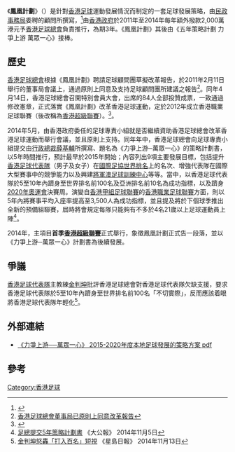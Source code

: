 {{expand|time=2014-06-06T02:46:40+00:00}}

《'''鳳凰計劃'''》（{{lang-en|'''Project Phoenix'''}}）是針對[[香港|香港]][[足球|足球]]運動發展情況而制定的一套足球發展策略，由[[民政事務局|民政事務局]]委聘的顧問所撰寫，<ref>{{cite web|url=http://www.info.gov.hk/gia/general/201402/12/P201402120243.htm|title=立法會十三題：鳳凰計劃|date=2014年2月12日|accessdate=2014年6月5日}}</ref>由[[香港政府|香港政府]]於2011年至2014年每年額外撥款2,000萬港元予[[香港足球總會|香港足球總會]]負責推行，為期3年。《鳳凰計劃》其後由《五年策略計劃 力爭上游 萬眾一心》接棒。

== 歷史 ==
[[香港足球總會|香港足球總會]]根據《鳳凰計劃》聘請足球顧問團草擬改革報告，於2011年2月11日舉行的董事局會議上，通過原則上同意及支持足球顧問團所建議之報告<ref>[http://www.hkfa.com/includes_files/board_details.php?news_id=8367 香港足球總會董事局已原則上同意改革報告]</ref>。同年4月14日，香港足球總會召開特別會員大會，出席的84人全部投贊成票，一致通過修改憲章，正式落實《鳳凰計劃》改革香港足球運動，定於2012年成立香港職業足球聯賽（後改稱為[[香港超級聯賽|香港超級聯賽]]）。<ref>{{Cite web|title=「鳳凰計劃」拍板改革展步 - 東方日報|url=http://orientaldaily.on.cc/cnt/sport/20110415/00286_010.html|access-date=2021-11-09|work=orientaldaily.on.cc}}</ref>。

2014年5月，由香港政府委任的足球專責小組就是否繼續資助香港足球總會改革香港足球運動而舉行會議，並且原則上支持。同年年中，香港足球總會向足球專責小組提交由[[行政總裁|行政總裁]][[薛基輔|薛基輔]]所撰寫、題名為《力爭上游─萬眾一心》的策略計劃書，以5年時間推行，預計最早於2015年開始；內容列出9項主要發展目標，包括提升[[香港足球代表隊|香港足球代表隊]]（男子及女子）在[[國際足協世界排名|國際足協世界排名]]上的名次、增強代表隊在國際大型賽事中的競爭能力以及興建[[將軍澳足球訓練中心|將軍澳足球訓練中心]]等等。當中，以香港足球代表隊於5至10年內躋身至世界排名前100名及亞洲排名前10名為成功指標，以及躋身[[2020年奧運會|2020年奧運會]]決賽周。演變自[[香港甲組足球聯賽|香港甲組足球聯賽]]的[[香港超級聯賽|香港職業足球聯賽]]方面，則以5年內將賽事平均入座率提高至3,500人為成功指標，並且提及將於下個球季推出全新的預備組聯賽，屆時將會規定每隊只能夠有不多於4名21歲以上足球運動員上陣<ref>[http://news.takungpao.com.hk/paper/q/2014/1105/2812892.html 足總提交5年策略計劃書] 《大公報》 2014年11月5日</ref>。

2014年，主項目'''首季[[香港超級聯賽|香港超級聯賽]]'''正式舉行，象徵鳳凰計劃正式告一段落，並以《力爭上游─萬眾一心》計劃書為後續發展。

== 爭議 ==
[[香港足球代表隊|香港足球代表隊]]主教練[[金判坤|金判坤]]批評香港足球總會對香港足球代表隊欠缺支援，要求香港足球代表隊於5至10年內躋身至世界排名前100名「不切實際」，反而應該着眼將香港足球代表隊年輕化<ref>[http://std.stheadline.com/yesterday/spo/1113co16.html 金判坤怒轟「打入百名」短視] {{Wayback|url=http://std.stheadline.com/yesterday/spo/1113co16.html |date=20141113105746 }} 《星島日報》 2014年11月13日</ref>。

==外部連結==
* [https://www.hkfa.com/upload/pdf/2014/CEO%20Blog%20-%20Aiming%20High%20%20Together%20Executive%20Summary_CHI.pdf 《力爭上游──萬眾一心》 2015-2020年度本地足球發展的策略方案 pdf]

== 參考 ==
{{reflist}}
{{香港足球}}

[[Category:香港足球|Category:香港足球]]